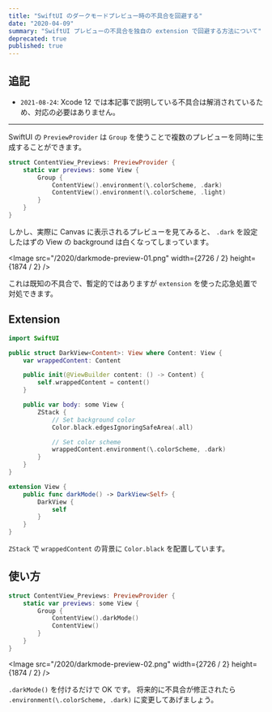 ```yaml
---
title: "SwiftUI のダークモードプレビュー時の不具合を回避する"
date: "2020-04-09"
summary: "SwiftUI プレビューの不具合を独自の extension で回避する方法について"
deprecated: true
published: true
---
```


## 追記

- `2021-08-24`: Xcode 12 では本記事で説明している不具合は解消されているため、対応の必要はありません。

---

SwiftUI の `PreviewProvider` は `Group` を使うことで複数のプレビューを同時に生成することができます。

```swift
struct ContentView_Previews: PreviewProvider {
    static var previews: some View {
        Group {
            ContentView().environment(\.colorScheme, .dark)
            ContentView().environment(\.colorScheme, .light)
        }
    }
}
```

しかし、実際に Canvas に表示されるプレビューを見てみると、
`.dark` を設定したはずの View の background は白くなってしまっています。

<Image src="/2020/darkmode-preview-01.png" width={2726 / 2} height={1874 / 2} />

これは既知の不具合で、暫定的ではありますが `extension` を使った応急処置で対処できます。

## Extension

```swift
import SwiftUI

public struct DarkView<Content>: View where Content: View {
    var wrappedContent: Content

    public init(@ViewBuilder content: () -> Content) {
        self.wrappedContent = content()
    }

    public var body: some View {
        ZStack {
            // Set background color
            Color.black.edgesIgnoringSafeArea(.all)

            // Set color scheme
            wrappedContent.environment(\.colorScheme, .dark)
        }
    }
}

extension View {
    public func darkMode() -> DarkView<Self> {
        DarkView {
            self
        }
    }
}
```

`ZStack` で `wrappedContent` の背景に `Color.black` を配置しています。

## 使い方

```swift
struct ContentView_Previews: PreviewProvider {
    static var previews: some View {
        Group {
            ContentView().darkMode()
            ContentView()
        }
    }
}
```

<Image src="/2020/darkmode-preview-02.png" width={2726 / 2} height={1874 / 2} />

`.darkMode()` を付けるだけで OK です。
将来的に不具合が修正されたら `.environment(\.colorScheme, .dark)` に変更してあげましょう。
